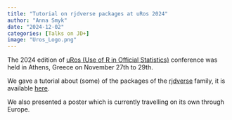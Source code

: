 ```yaml
---
title: "Tutorial on rjdverse packages at uRos 2024"
author: "Anna Smyk"
date: "2024-12-02"
categories: [Talks on JD+]
image: "Uros_Logo.png"
---
```


The 2024 edition of [uRos (Use of R in Official Statistics)](http://r-project.ro/conference2024.html) conference was held in Athens, Greece on November 27th to 29th.

We gave a tutorial about (some) of the packages of the [rjdverse](https://github.com/rjdverse) family, it is available [here](https://github.com/TanguyBarthelemy/uRos2024-rjdverse). 

We also presented a poster which is currently travelling on its own through Europe.
